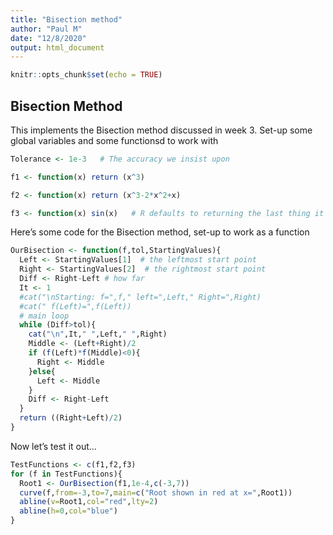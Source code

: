 ```yaml
---
title: "Bisection method"
author: "Paul M"
date: "12/8/2020"
output: html_document
---
```


```r
knitr::opts_chunk$set(echo = TRUE)
```

## Bisection Method

This implements the Bisection method discussed in week 3.
Set-up some global variables and some functionsd to work with
```r
Tolerance <- 1e-3   # The accuracy we insist upon

f1 <- function(x) return (x^3)

f2 <- function(x) return (x^3-2*x^2+x)

f3 <- function(x) sin(x)   # R defaults to returning the last thing it evaluated in a function
```


Here's some code for the Bisection method, set-up to work as a function
```r
OurBisection <- function(f,tol,StartingValues){
  Left <- StartingValues[1]  # the leftmost start point
  Right <- StartingValues[2]  # the rightmost start point
  Diff <- Right-Left # how far
  It <- 1
  #cat("\nStarting: f=",f," left=",Left," Right=",Right)
  #cat(" f(Left)=",f(Left))
  # main loop
  while (Diff>tol){
    cat("\n",It," ",Left," ",Right)
    Middle <- (Left+Right)/2
    if (f(Left)*f(Middle)<0){
      Right <- Middle
    }else{
      Left <- Middle
    }
    Diff <- Right-Left
  }
  return ((Right+Left)/2)
}
```

Now let's test it out...
```r
TestFunctions <- c(f1,f2,f3)
for (f in TestFunctions){
  Root1 <- OurBisection(f1,1e-4,c(-3,7))
  curve(f,from=-3,to=7,main=c("Root shown in red at x=",Root1))
  abline(v=Root1,col="red",lty=2)
  abline(h=0,col="blue")
}


```

